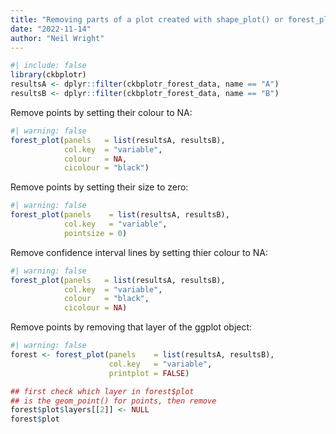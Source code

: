 ```yaml
---
title: "Removing parts of a plot created with shape_plot() or forest_plot()"
date: "2022-11-14"
author: "Neil Wright"
---
```


```r
#| include: false
library(ckbplotr)
resultsA <- dplyr::filter(ckbplotr_forest_data, name == "A")
resultsB <- dplyr::filter(ckbplotr_forest_data, name == "B")
```

Remove points by setting their colour to NA:
```r
#| warning: false
forest_plot(panels   = list(resultsA, resultsB),
            col.key  = "variable",
            colour   = NA,
            cicolour = "black")
```

Remove points by setting their size to zero:
```r
#| warning: false
forest_plot(panels    = list(resultsA, resultsB),
            col.key   = "variable",
            pointsize = 0)
```

Remove confidence interval lines by setting thier colour to NA:
```r
#| warning: false
forest_plot(panels   = list(resultsA, resultsB),
            col.key  = "variable",
            colour   = "black",
            cicolour = NA)
```

Remove points by removing that layer of the ggplot object:
```r
#| warning: false
forest <- forest_plot(panels    = list(resultsA, resultsB),
                      col.key   = "variable",
                      printplot = FALSE)

## first check which layer in forest$plot
## is the geom_point() for points, then remove
forest$plot$layers[[2]] <- NULL
forest$plot
```